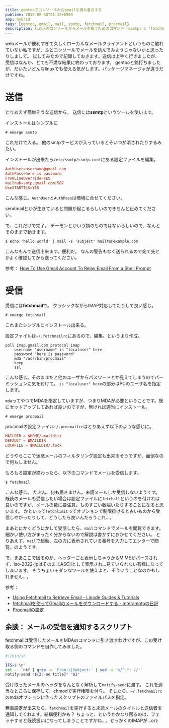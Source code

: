 ```yaml
---
title: gentooでコンソールからgmailを読み書きする
pubtime: 2015-08-30T21:12+0900
amp: hybrid
tags: [gentoo, gmail, mail, ssmtp, fetchmail, procmail]
description: linuxのコンソールからメールを扱うためのコマンド「ssmtp」と「fetchmail」の紹介です。
---
```


webメールが便利すぎて久しくローカルなメールクライアントというものに触れていない私ですが、ふとコンソールでメールを読んでみようじゃないかと思ったりしまして。
試してみたので記録しておきます。送信は上手く行きましたが、受信はなんか、とても不満な結果に終わっております。
gentooと銘打ちましたが、だいたいどんなlinuxでも使える気がします。パッケージマネージャが違うだけですね。

# 送信
とりあえず簡単そうな送信から。
送信には**ssmtp**というツールを使います。

インストールはシンプルに
```
# emerge ssmtp
```
これだけで入る。
他のsmtpサービスが入っているとそいつが消されたりするみたい。

インストールが出来たら`/etc/ssmtp/ssmtp.conf`にある設定ファイルを編集。
``` toml
AuthUser=username@gmail.com
AuthPass=here is password
FromLineOverride=YES
mailhub=smtp.gmail.com:587
UseSTARTTLS=YES
```
こんな感じ。`AuthUser`と`AuthPass`は環境に合せてください。

sendmailとかが生きていると問題が起こるらしいのできちんと止めてください。

で、これだけで完了。
デーモンとかいう類のものではないらしいので、なんとそのままで動きます。
```
$ echo 'hello world' | mail -s 'subject' mailto@example.com
```
こんなもんで送信出来ます。便利だ。
なんの警告もなく送られるので宛て先とかよく確認してから送ってください。

参考： [How To Use Gmail Account To Relay Email From a Shell Prompt](http://www.cyberciti.biz/tips/linux-use-gmail-as-a-smarthost.html)

# 受信
受信には**fetchmail**で。
クラシックながらIMAP対応してたりして良い感じ。

```
# emerge fetchmail
```
これまたシンプルにインストール出来る。

設定ファイルは`~/.fetchmailrc`にあるので、編集。というより作成。
```
poll imap.gmail.com protocol imap
    username "username" is "localuser" here
    password "here is password"
    mda "/usr/bin/procmail"
    keep
    ssl
```
こんな感じ。そのままだと他のユーザからパスワードとか見えてしまうのでパーミッションに気を付けて。
`is "localuser" here`の部分はPCのユーザ名を指定します。

`mda`ってやつでMDAを指定していますが、つまりMDAが必要ということです。既にセットアップしてあれば良いのですが、無ければ適当にインストール。
```
# emerge procmail
```

procmailの設定ファイル`~/.procmailrc`はとりあえず以下のような感じに。
``` toml
MAILDIR = $HOME/.maildir/
DEFAULT = $MAILDIR
LOCKFILE = $MAILDIR/.lock
```
どうやらここで迷惑メールのフィルタリング設定も出来るそうですが、面倒なので何もしません。

もろもろ設定が終わったら、以下のコマンドでメールを受信します。
```
$ fetchmail
```
こんな感じ。
たぶん、何も届きません。未読メールしか受信しないようです。
既読のメールも受信したい場合は設定ファイルに`fetchall`というのを付ければ良いのですが、メールの数に要注意。ものすごい数届いたりすることになると思います。
かといって`fetchlimit`ってオプションで制限掛けると古いものから受信しやがったりして、どうしたら良いんだろうこれ…。

まあとにかくどうにかして受信したら、`mail`コマンドでメールを閲覧できます。
細かい使い方がまったく分からないので解説は書かずにおかせてください。
とりあえず、`mail`で起動、左の方に表示されている番号を入力してエンターで閲覧。のようです。

で、まあここで困るのが、ヘッダーごと表示しちゃうからMIMEがパースされず、iso-2022-jpはそのままASCIIとして表示され…見ていられない有様になってしまいます。
もうちょいモダンなツールを使えよと、そういうことなのかもしれません…。

参考：
- [Using Fetchmail to Retrieve Email - Linode Guides & Tutorials](https://www.linode.com/docs/email/clients/using-fetchmail-to-retrieve-email)
- [fetchmailを使ってGmailのメールをダウンロードする - mteramotoの日記](http://d.hatena.ne.jp/mteramoto/20091115/p1)
- [Procmailの設定](https://www.rcnp.osaka-u.ac.jp/Divisions/CN/computer/ibm/manual/procmail/setting_procmail.html)

## 余談： メールの受信を通知するスクリプト
fetchmailは受信したメールをMDAのコマンドに引き渡すわけですが、この受け取る側のコマンドを自作してみました。

``` bash
#!/bin/sh

IFS=$'\n'
set -- `nkf | grep -e 'From:\|Subject:' | sed -e 's/^.*: //'`
notify-send "${2:-no title}" "$1"
```
受け取ったメールのヘッダをなんとなく解析して`notify-send`に渡す。
これを適当なところに保存して、chmodで実行権限を付与。
そしたら、`~/.fetchmailrc`のmdaオプションに作ったスクリプトのファイルパスを指定。

無事設定が出来たら、`fetchmail`を実行すると未読メールのタイトルと送信者を通知してくれます。結構便利かも？
ちょっと、というかかなり困るのは、フェッチすると既読扱いになってしまうことですかね…。せっかくのIMAPが…orz
